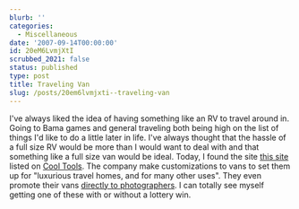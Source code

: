 ```yaml
---
blurb: ''
categories:
  - Miscellaneous
date: '2007-09-14T00:00:00'
id: 20eM6LvmjXtI
scrubbed_2021: false
status: published
type: post
title: Traveling Van
slug: /posts/20em6lvmjxti--traveling-van
---
```


I've always liked the idea of having something like an RV to travel
around in. Going to Bama games and general traveling both being
high on the list of things I'd like to do a little later in life.
I've always thought that the hassle of a full size RV would be more
than I would want to deal with and that something like a full size
van would be ideal. Today, I found the site
[this site](http://www.sportsmobile.com/index.html) listed on
[Cool Tools](http://www.kk.org/cooltools/index.php). The company
make customizations to vans to set them up for "luxurious travel
homes, and for many other uses". They even promote their vans
[directly to photographers](http://www.sportsmobile.com/3_photographers.html).
I can totally see myself getting one of these with or without a
lottery win.
